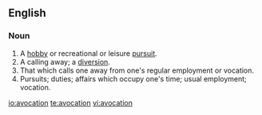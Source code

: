 ==English==

=== Noun ===

#A [[hobby]] or recreational or leisure [[pursuit]].
#A calling away; a [[diversion]].
#That which calls one away from one's regular employment or vocation.
#Pursuits; duties; affairs which occupy one's time; usual employment; vocation.

[[io:avocation]]
[[te:avocation]]
[[vi:avocation]]